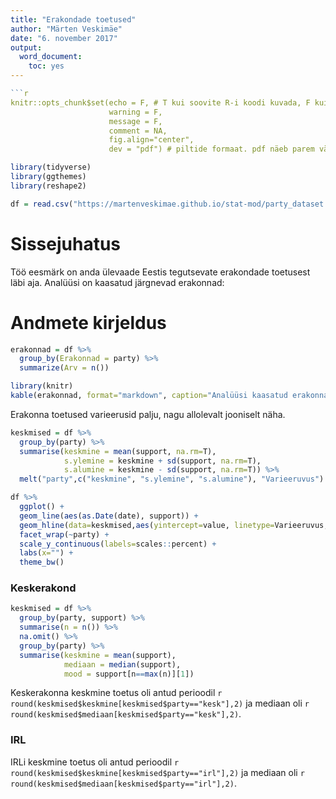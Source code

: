 ```yaml
---
title: "Erakondade toetused"
author: "Märten Veskimäe"
date: "6. november 2017"
output:
  word_document:
    toc: yes
---
```


```r
```r
knitr::opts_chunk$set(echo = F, # T kui soovite R-i koodi kuvada, F kui soovite varjata
                      warning = F,
                      message = F,
                      comment = NA,
                      fig.align="center",
                      dev = "pdf") # piltide formaat. pdf näeb parem välja, aga võib rohkem ruumi võtta
```

```r
library(tidyverse)
library(ggthemes)
library(reshape2)

df = read.csv("https://martenveskimae.github.io/stat-mod/party_dataset.csv")
```

# Sissejuhatus

Töö eesmärk on anda ülevaade Eestis tegutsevate erakondade toetusest läbi aja. Analüüsi on kaasatud järgnevad erakonnad: 

# Andmete kirjeldus
```r
erakonnad = df %>%
  group_by(Erakonnad = party) %>%
  summarize(Arv = n())

library(knitr)
kable(erakonnad, format="markdown", caption="Analüüsi kaasatud erakonnad")
```

Erakonna toetused varieerusid palju, nagu allolevalt jooniselt näha.

```r
keskmised = df %>%
  group_by(party) %>%
  summarise(keskmine = mean(support, na.rm=T),
            s.ylemine = keskmine + sd(support, na.rm=T),
            s.alumine = keskmine - sd(support, na.rm=T)) %>%
  melt("party",c("keskmine", "s.ylemine", "s.alumine"), "Varieeruvus")

df %>%
  ggplot() +
  geom_line(aes(as.Date(date), support)) +
  geom_hline(data=keskmised,aes(yintercept=value, linetype=Varieeruvus, color=Varieeruvus)) +
  facet_wrap(~party) +
  scale_y_continuous(labels=scales::percent) +
  labs(x="") +
  theme_bw()
```


### Keskerakond

```r
keskmised = df %>%
  group_by(party, support) %>%
  summarise(n = n()) %>%
  na.omit() %>%
  group_by(party) %>%
  summarise(keskmine = mean(support),
            mediaan = median(support),
            mood = support[n==max(n)][1])
```

Keskerakonna keskmine toetus oli antud perioodil `r round(keskmised$keskmine[keskmised$party=="kesk"],2)` ja mediaan oli `r round(keskmised$mediaan[keskmised$party=="kesk"],2)`.

### IRL

IRLi keskmine toetus oli antud perioodil `r round(keskmised$keskmine[keskmised$party=="irl"],2)` ja mediaan oli `r round(keskmised$mediaan[keskmised$party=="irl"],2)`.




